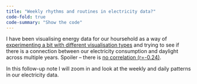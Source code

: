 ```yaml
---
title: "Weekly rhythms and routines in electricity data?"
code-fold: true
code-summary: "Show the code"
---
```


I have been visualising energy data for our hoursehold as a way of [experimenting a bit with different visualisation types](/notes/electricity-data-visualisation-experiments.qmd) and trying to see if there is a connection between our electricity consumption and daylight across multiple years. Spoiler -- there is [no correlation (r=-0.24)](/notes/annual-rhythms-in-electricity-consumption.qmd). 

In this follow-up note I will zoom in and look at the weekly and daily patterns in our electricity data.
